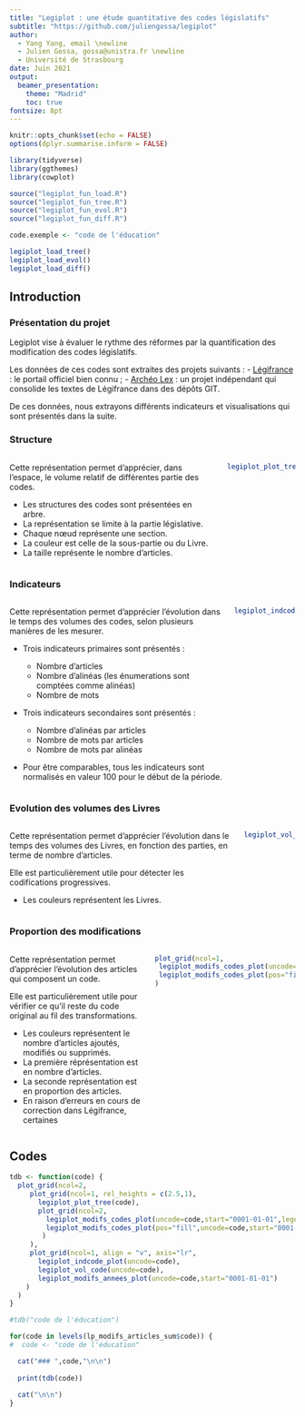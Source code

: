 ```yaml
---
title: "Legiplot : une étude quantitative des codes législatifs"
subtitle: "https://github.com/juliengossa/legiplot"
author: 
  - Yang Yang, email \newline
  - Julien Gossa, gossa@unistra.fr \newline
  - Université de Strasbourg
date: Juin 2021
output: 
  beamer_presentation:
    theme: "Madrid"
    toc: true
fontsize: 8pt
---
```


```r
knitr::opts_chunk$set(echo = FALSE)
options(dplyr.summarise.inform = FALSE)

library(tidyverse)
library(ggthemes)
library(cowplot)

source("legiplot_fun_load.R")
source("legiplot_fun_tree.R")
source("legiplot_fun_evol.R")
source("legiplot_fun_diff.R")

code.exemple <- "code de l'éducation"
```

```r
legiplot_load_tree()
legiplot_load_evol()
legiplot_load_diff()
```

## Introduction

### Présentation du projet

Legiplot vise à évaluer le rythme des réformes par la quantification des 
modification des codes législatifs. 

Les données de ces codes sont extraites des projets suivants :
-   [Légifrance](https://www.legifrance.gouv.fr/) : le portail officiel bien connu ;
-   [Archéo Lex](https://archeo-lex.fr/) : un projet indépendant qui consolide les 
    textes de Légifrance dans des dépôts GIT.
    
De ces données, nous extrayons différents indicateurs et visualisations 
qui sont présentés dans la suite.


### Structure

::: columns

:::: column
Cette représentation permet d'apprécier, dans l'espace, le volume relatif de 
différentes partie des codes.

- Les structures des codes sont présentées en arbre. 
- La représentation se limite à la partie législative.
- Chaque nœud représente une section.
- La couleur est celle de la sous-partie ou du Livre.
- La taille représente le nombre d'articles.
::::

:::: column
```r
legiplot_plot_tree(code.exemple)
```
::::

:::


### Indicateurs

::: columns

:::: column

Cette représentation permet d'apprécier l'évolution dans le temps des volumes des codes,
selon plusieurs manières de les mesurer.

- Trois indicateurs primaires sont présentés :

  - Nombre d'articles
  - Nombre d'alinéas (les énumerations sont comptées comme alinéas)
  - Nombre de mots

- Trois indicateurs secondaires sont présentés :

  - Nombre d'alinéas par articles
  - Nombre de mots par articles
  - Nombre de mots par alinéas

- Pour être comparables, tous les indicateurs sont normalisés en valeur 100 pour
le début de la période.
::::

:::: column
```r
legiplot_indcode_plot(code.exemple)
```
::::

:::




### Evolution des volumes des Livres

::: columns

:::: column

Cette représentation permet d'apprécier l'évolution dans le temps des volumes 
des Livres, en fonction des parties, en terme de nombre d'articles. 

Elle est particulièrement utile pour détecter les codifications progressives.

- Les couleurs représentent les Livres.
::::

:::: column
```r
legiplot_vol_code(code.exemple)
```
::::

:::



### Proportion des modifications

::: columns

:::: column

Cette représentation permet d'apprécier l'évolution des articles qui composent un code.

Elle est particulièrement utile pour vérifier ce qu'il reste du code original au 
fil des transformations.

- Les couleurs représentent le nombre d'articles ajoutés, modifiés ou supprimés.
- La première réprésentation est en nombre d'articles.
- La seconde représentation est en proportion des articles.
- En raison d'erreurs en cours de correction dans Légifrance, certaines 

::::

:::: column
```r
plot_grid(ncol=1,
 legiplot_modifs_codes_plot(uncode=code.exemple,start="0001-01-01",legend.pos="none"),
 legiplot_modifs_codes_plot(pos="fill",uncode=code.exemple,start="0001-01-01",legend.pos="none")
)
```
::::

:::

## Codes


```r

tdb <- function(code) {
  plot_grid(ncol=2,
     plot_grid(ncol=1, rel_heights = c(2.5,1),
       legiplot_plot_tree(code),
       plot_grid(ncol=2,
         legiplot_modifs_codes_plot(uncode=code,start="0001-01-01",legend.pos="none"),
         legiplot_modifs_codes_plot(pos="fill",uncode=code,start="0001-01-01",legend.pos="none")
        )
     ),
     plot_grid(ncol=1, align = "v", axis="lr",
       legiplot_indcode_plot(uncode=code),
       legiplot_vol_code(uncode=code),
       legiplot_modifs_annees_plot(uncode=code,start="0001-01-01")
    )
  )
}

#tdb("code de l'éducation")

```


```r
for(code in levels(lp_modifs_articles_sum$code)) {
#  code <- "code de l'éducation"

  cat("### ",code,"\n\n")
  
  print(tdb(code))
  
  cat("\n\n")
}
```
